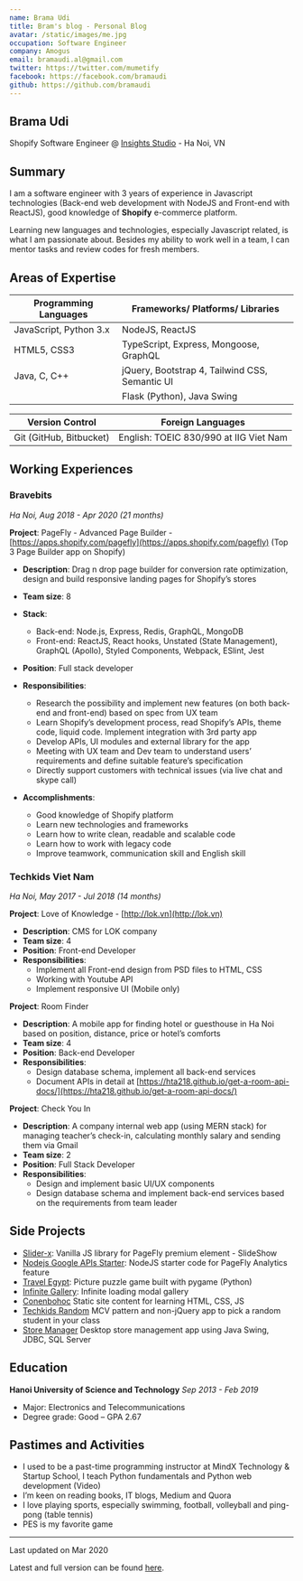 ```yaml
---
name: Brama Udi
title: Bram's blog - Personal Blog
avatar: /static/images/me.jpg
occupation: Software Engineer
company: Amogus
email: bramaudi.al@gmail.com
twitter: https://twitter.com/mumetify
facebook: https://facebook.com/bramaudi
github: https://github.com/bramaudi
---
```


## Brama Udi

Shopify Software Engineer @ [Insights Studio](https://insights.is) - Ha Noi, VN

## Summary

I am a software engineer with 3 years of experience in Javascript technologies (Back-end web development with NodeJS and Front-end with ReactJS), good knowledge of **Shopify** e-commerce platform.

Learning new languages and technologies, especially Javascript related, is what I am passionate about. Besides my ability to work well in a team, I can mentor tasks and review codes for fresh members.

## Areas of Expertise

| Programming Languages  | Frameworks/ Platforms/ Libraries               |
| ---------------------- | ---------------------------------------------- |
| JavaScript, Python 3.x | NodeJS, ReactJS                                |
| HTML5, CSS3            | TypeScript, Express, Mongoose, GraphQL         |
| Java, C, C++           | jQuery, Bootstrap 4, Tailwind CSS, Semantic UI |
|                        | Flask (Python), Java Swing                     |

| Version Control         | Foreign Languages                      |
| ----------------------- | -------------------------------------- |
| Git (GitHub, Bitbucket) | English: TOEIC 830/990 at IIG Viet Nam |

## Working Experiences

### Bravebits

_Ha Noi, Aug 2018 - Apr 2020 (21 months)_

**Project**: PageFly - Advanced Page Builder - [https://apps.shopify.com/pagefly](https://apps.shopify.com/pagefly) (Top 3 Page Builder app on Shopify)

- **Description**: Drag n drop page builder for conversion rate optimization, design and build responsive landing pages for Shopify’s stores
- **Team size**: 8
- **Stack**:

  - Back-end: Node.js, Express, Redis, GraphQL, MongoDB
  - Front-end: ReactJS, React hooks, Unstated (State Management), GraphQL (Apollo), Styled Components, Webpack, ESlint, Jest

- **Position**: Full stack developer
- **Responsibilities**:
  - Research the possibility and implement new features (on both back-end and front-end) based on spec from UX team
  - Learn Shopify’s development process, read Shopify’s APIs, theme code, liquid code. Implement integration with 3rd party app
  - Develop APIs, UI modules and external library for the app
  - Meeting with UX team and Dev team to understand users’ requirements and define suitable feature’s specification
  - Directly support customers with technical issues (via live chat and skype call)
- **Accomplishments**:
  - Good knowledge of Shopify platform
  - Learn new technologies and frameworks
  - Learn how to write clean, readable and scalable code
  - Learn how to work with legacy code
  - Improve teamwork, communication skill and English skill

### Techkids Viet Nam

_Ha Noi, May 2017 - Jul 2018 (14 months)_

**Project**: Love of Knowledge - [http://lok.vn](http://lok.vn)

- **Description**: CMS for LOK company
- **Team size**: 4
- **Position**: Front-end Developer
- **Responsibilities**:
  - Implement all Front-end design from PSD files to HTML, CSS
  - Working with Youtube API
  - Implement responsive UI (Mobile only)

**Project**: Room Finder

- **Description**: A mobile app for finding hotel or guesthouse in Ha Noi based on position, distance, price or hotel’s comforts
- **Team size**: 4
- **Position**: Back-end Developer
- **Responsibilities**:
  - Design database schema, implement all back-end services
  - Document APIs in detail at [https://hta218.github.io/get-a-room-api-docs/](https://hta218.github.io/get-a-room-api-docs/)

**Project**: Check You In

- **Description**: A company internal web app (using MERN stack) for managing teacher’s check-in, calculating monthly salary and sending them via Gmail
- **Team size**: 2
- **Position**: Full Stack Developer
- **Responsibilities**:
  - Design and implement basic UI/UX components
  - Design database schema and implement back-end services based on the requirements from team leader

## Side Projects

- [Slider-x](https://www.npmjs.com/package/slider-x): Vanilla JS library for PageFly premium element - SlideShow
- [Nodejs Google APIs Starter](https://github.com/hta218/nodejs-google-api-starter): NodeJS starter code for PageFly Analytics feature
- [Travel Egypt](https://github.com/hta218/Travel_Egypt): Picture puzzle game built with pygame (Python)
- [Infinite Gallery](https://github.com/hta218/infinite-gallery): Infinite loading modal gallery
- [Conenbohoc](http://conenbohoc.herokuapp.com/) Static site content for learning HTML, CSS, JS
- [Techkids Random](https://github.com/hta218/tk-random) MCV pattern and non-jQuery app to pick a random student in your class
- [Store Manager](https://github.com/hta218/StoreManager) Desktop store management app using Java Swing, JDBC, SQL Server

## Education

**Hanoi University of Science and Technology**
_Sep 2013 - Feb 2019_

- Major: Electronics and Telecommunications
- Degree grade: Good – GPA 2.67

## Pastimes and Activities

- I used to be a past-time programming instructor at MindX Technology & Startup School, I teach Python fundamentals and Python web development (Video)
- I’m keen on reading books, IT blogs, Medium and Quora
- I love playing sports, especially swimming, football, volleyball and ping-pong (table tennis)
- PES is my favorite game

---

Last updated on Mar 2020

Latest and full version can be found [here](https://docs.google.com/document/d/18oX3iPu_sk4vWVLizhlD5z2LavbQ9b6Ry7-EP_qGvfg/edit#).
